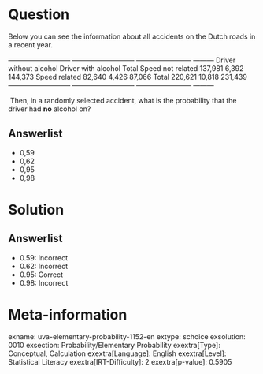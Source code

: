 Question
========

Below you can see the information about all accidents on the Dutch roads in a recent year. \

  --------------------------- --------------------------- ------------------------ --------- Driver without alcohol Driver with alcohol Total Speed not related 137,981 6,392 144,373 Speed related 82,640 4,426 87,066 Total 220,621 10,818 231,439 --------------------------- --------------------------- ------------------------ ---------

\ Then, in a randomly selected accident, what is the probability that the driver had **no** alcohol on?

Answerlist
----------

* 0,59
* 0,62
* 0,95
* 0,98

Solution
========

Answerlist
----------

* 0.59: Incorrect
* 0.62: Incorrect
* 0.95: Correct
* 0.98: Incorrect

Meta-information
================
exname: uva-elementary-probability-1152-en
extype: schoice
exsolution: 0010
exsection: Probability/Elementary Probability
exextra[Type]: Conceptual, Calculation
exextra[Language]: English
exextra[Level]: Statistical Literacy
exextra[IRT-Difficulty]: 2
exextra[p-value]: 0.5905
